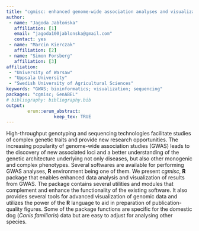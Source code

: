 ---
title: "cgmisc: enhanced genome-wide association analyses and visualization"
author:
 - name: "Jagoda Jabłońska"
   affiliation: [1]
   email: "jagoda100jablonska@gmail.com"
   contact: yes
 - name: "Marcin Kierczak"
   affiliation: [2]
 - name: "Simon Forsberg"
   affiliation: [3]
affiliation:
 - "University of Warsaw"
 - "Uppsala University"
 - "Swedish University of Agricultural Sciences"
keywords: "GWAS; bioinformatics; visualization; sequencing"
packages: "cgmisc; GenABEL"
# bibliography: bibliography.bib
output:  
        erum::erum_abstract:
                  keep_tex: TRUE
---

High-throughput genotyping and sequencing technologies facilitate
studies of complex genetic traits and provide new research
opportunities. The increasing popularity of genome-wide association
studies (GWAS) leads to the discovery of new associated loci and a
better understanding of the genetic architecture underlying not only
diseases, but also other monogenic and complex phenotypes. Several
softwares are available for performing GWAS analyses, **R** environment
being one of them. We present *cgmisc*, **R** package that enables enhanced
data analysis and visualization of results from GWAS. The package
contains several utilities and modules that complement and enhance the
functionality of the existing software. It also provides several tools
for advanced visualization of genomic data and utilizes the power of the
**R** language to aid in preparation of publication-quality figures. Some of
the package functions are specific for the domestic dog (*Canis
familiaris*) data but are easy to adjust for analysing other species.

<!--  -->
<!-- **References** -->
<!-- 1. Kierczak M, Jabłońska J, Forsberg SKG, et al. (2015) cgmisc: enhanced genome-wide association analyses and visualization. Bioinformatics, 31, 3830-3831.
 2. Aulchenko Y.S., et al. (2007) GenABEL: an R library for genome-wide association analysis. Bioinformatics, 10, 1294–1296. -->
